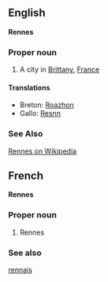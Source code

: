 ==English==
'''Rennes'''
===Proper noun===
# A city in [[Brittany]], [[France]]
====Translations====
*Breton: [[Roazhon]]
*Gallo: [[Resnn]]
===See Also===
[http://en.wikipedia.org/wiki/Rennes Rennes on Wikipedia]

==French==
'''Rennes'''
===Proper noun===
# Rennes
===See also===
[[rennais]]